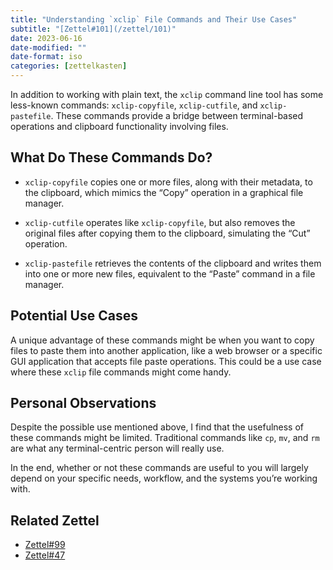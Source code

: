 ```yaml
---
title: "Understanding `xclip` File Commands and Their Use Cases"
subtitle: "[Zettel#101](/zettel/101)"
date: 2023-06-16
date-modified: ""
date-format: iso
categories: [zettelkasten]
---
```

In addition to working with plain text, the `xclip` command line tool has some less-known commands: `xclip-copyfile`, `xclip-cutfile`, and `xclip-pastefile`. These commands provide a bridge between terminal-based operations and clipboard functionality involving files.

## What Do These Commands Do?

* `xclip-copyfile` copies one or more files, along with their metadata, to the clipboard, which mimics the "Copy" operation in a graphical file manager.

* `xclip-cutfile` operates like `xclip-copyfile`, but also removes the original files after copying them to the clipboard, simulating the "Cut" operation.

* `xclip-pastefile` retrieves the contents of the clipboard and writes them into one or more new files, equivalent to the "Paste" command in a file manager.

## Potential Use Cases

A unique advantage of these commands might be when you want to copy files to paste them into another application, like a web browser or a specific GUI application that accepts file paste operations. This could be a use case where these `xclip` file commands might come handy.

## Personal Observations

Despite the possible use mentioned above, I find that the usefulness of these commands might be limited. Traditional commands like `cp`, `mv`, and `rm` are what any terminal-centric person will really use.

In the end, whether or not these commands are useful to you will largely depend on your specific needs, workflow, and the systems you're working with.

## Related Zettel

* [Zettel#99](/zettel/99)
* [Zettel#47](/zettel/47)
